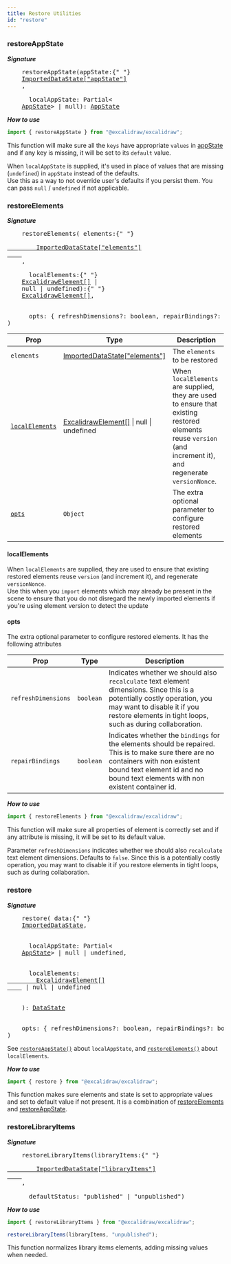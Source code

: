 ```yaml
---
title: Restore Utilities
id: "restore"
---
```


### restoreAppState

**_Signature_**

<pre>
	restoreAppState(appState:{" "}
	<a href="https://github.com/excalidraw/excalidraw/blob/master/src/data/types.ts#L34">ImportedDataState["appState"]</a>
	,<br />
	&nbsp; localAppState: Partial&lt;
	<a href="https://github.com/excalidraw/excalidraw/blob/master/src/types.ts#L95">AppState</a>> | null): <a href="https://github.com/excalidraw/excalidraw/blob/master/src/types.ts#L95">AppState</a>
</pre>

**_How to use_**

```js
import { restoreAppState } from "@excalidraw/excalidraw";
```

This function will make sure all the `keys` have appropriate `values` in [appState](https://github.com/excalidraw/excalidraw/blob/master/src/types.ts#L95) and if any key is missing, it will be set to its `default` value.

When `localAppState` is supplied, it's used in place of values that are missing (`undefined`) in `appState` instead of the defaults.  
Use this as a way to not override user's defaults if you persist them.
You can pass `null` / `undefined` if not applicable.

### restoreElements

**_Signature_**

<pre>
	restoreElements( elements:{" "}
	<a href="https://github.com/excalidraw/excalidraw/blob/master/src/element/types.ts#L114">
		ImportedDataState["elements"]
	</a>
	,<br />
	&nbsp; localElements:{" "}
	<a href="https://github.com/excalidraw/excalidraw/blob/master/src/element/types.ts#L114">ExcalidrawElement[]</a> |
	null | undefined):{" "}
	<a href="https://github.com/excalidraw/excalidraw/blob/master/src/element/types.ts#L114">ExcalidrawElement[]</a>,
	<br />
	&nbsp; opts: &#123; refreshDimensions?: boolean, repairBindings?: boolean }<br />)
</pre>

| Prop                              | Type                                                                                                                                          | Description                                                                                                                                                   |
| --------------------------------- | --------------------------------------------------------------------------------------------------------------------------------------------- | ------------------------------------------------------------------------------------------------------------------------------------------------------------- |
| `elements`                        | <a href="https://github.com/excalidraw/excalidraw/blob/master/src/element/types.ts#L114">ImportedDataState["elements"]</a>                    | The `elements` to be restored                                                                                                                                 |
| [`localElements`](#localelements) | <a href="https://github.com/excalidraw/excalidraw/blob/master/src/element/types.ts#L114">ExcalidrawElement[]</a> &#124; null &#124; undefined | When `localElements` are supplied, they are used to ensure that existing restored elements reuse `version` (and increment it), and regenerate `versionNonce`. |
| [`opts`](#opts)                   | `Object`                                                                                                                                      | The extra optional parameter to configure restored elements                                                                                                   |

#### localElements

When `localElements` are supplied, they are used to ensure that existing restored elements reuse `version` (and increment it), and regenerate `versionNonce`.  
Use this when you `import` elements which may already be present in the scene to ensure that you do not disregard the newly imported elements if you're using element version to detect the update

#### opts

The extra optional parameter to configure restored elements. It has the following attributes

| Prop                | Type      | Description                                                                                                                                                                                                            |
| ------------------- | --------- | ---------------------------------------------------------------------------------------------------------------------------------------------------------------------------------------------------------------------- |
| `refreshDimensions` | `boolean` | Indicates whether we should also `recalculate` text element dimensions. Since this is a potentially costly operation, you may want to disable it if you restore elements in tight loops, such as during collaboration. |
| `repairBindings`    | `boolean` | Indicates whether the `bindings` for the elements should be repaired. This is to make sure there are no containers with non existent bound text element id and no bound text elements with non existent container id.  |

**_How to use_**

```js
import { restoreElements } from "@excalidraw/excalidraw";
```

This function will make sure all properties of element is correctly set and if any attribute is missing, it will be set to its default value.

Parameter `refreshDimensions` indicates whether we should also `recalculate` text element dimensions. Defaults to `false`. Since this is a potentially costly operation, you may want to disable it if you restore elements in tight loops, such as during collaboration.

### restore

**_Signature_**

<pre>
	restore( data:{" "}
	<a href="https://github.com/excalidraw/excalidraw/blob/master/src/data/types.ts#L34">ImportedDataState</a>,
	<br />
	&nbsp; localAppState: Partial&lt;
	<a href="https://github.com/excalidraw/excalidraw/blob/master/src/types.ts#L95">AppState</a>> | null | undefined,
	<br />
	&nbsp; localElements: <a href="https://github.com/excalidraw/excalidraw/blob/master/src/element/types.ts#L114">
		ExcalidrawElement[]
	</a> | null | undefined
	<br />
	): <a href="https://github.com/excalidraw/excalidraw/blob/master/src/data/types.ts#L4">DataState</a>
	<br />
	opts: &#123; refreshDimensions?: boolean, repairBindings?: boolean }<br />)
</pre>

See [`restoreAppState()`](https://github.com/excalidraw/excalidraw/blob/master/src/packages/excalidraw/README.md#restoreAppState) about `localAppState`, and [`restoreElements()`](https://github.com/excalidraw/excalidraw/blob/master/src/packages/excalidraw/README.md#restoreElements) about `localElements`.

**_How to use_**

```js
import { restore } from "@excalidraw/excalidraw";
```

This function makes sure elements and state is set to appropriate values and set to default value if not present. It is a combination of [restoreElements](#restoreelements) and [restoreAppState](#restoreappstate).

### restoreLibraryItems

**_Signature_**

<pre>
	restoreLibraryItems(libraryItems:{" "}
	<a href="https://github.com/excalidraw/excalidraw/blob/master/src/data/types.ts#L34">
		ImportedDataState["libraryItems"]
	</a>
	,<br />
	&nbsp; defaultStatus: "published" | "unpublished")
</pre>

**_How to use_**

```js
import { restoreLibraryItems } from "@excalidraw/excalidraw";

restoreLibraryItems(libraryItems, "unpublished");
```

This function normalizes library items elements, adding missing values when needed.
